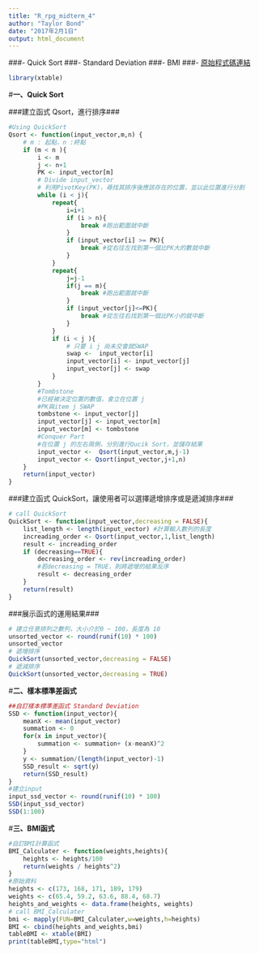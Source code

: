 ```yaml
---
title: "R_rpg_midterm_4"
author: "Taylor Bond"
date: "2017年2月1日"
output: html_document
---
```

###- Quick Sort
###- Standard Deviation
###- BMI
###- [原始程式碼連結](https://github.com/lotusdiamond0806/R_prg_Midterm_4/blob/master/R__rpg_midterm_4.R)

```r
library(xtable)
```
#**一、Quick Sort**

###建立函式 Qsort，進行排序###
```r
#Using QuickSort
Qsort <- function(input_vector,m,n) {
    # m : 起點，n :終點
    if (m < n ){
        i <- m
        j <- n+1
        PK <- input_vector[m]
        # Divide input_vector
        # 利用PivotKey(PK)，尋找其排序後應該存在的位置，並以此位置進行分割
        while (i < j){
            repeat{
                i=i+1
                if (i > n){
                    break #跑出範圍就中斷
                }
                if (input_vector[i] >= PK){
                    break #從右往左找到第一個比PK大的數就中斷
                }
            }
            repeat{
                j=j-1
                if(j == m){
                    break #跑出範圍就中斷
                }
                if (input_vector[j]<=PK){
                    break #從左往右找到第一個比PK小的就中斷
                }
            }
            if (i < j ){
                # 只要 i j 尚未交會就SWAP
                swap <-  input_vector[i]
                input_vector[i] <- input_vector[j]
                input_vector[j] <- swap
            }
        }
        #Tombstone
        #已經被決定位置的數值，會立在位置 j
        #PK與item j SWAP
        tombstone <- input_vector[j]
        input_vector[j] <- input_vector[m]
        input_vector[m] <- tombstone
        #Conquer Part
        #在位置 j 的左右兩側，分別進行Qucik Sort，並儲存結果
        input_vector <-  Qsort(input_vector,m,j-1)
        input_vector <- Qsort(input_vector,j+1,n)
    }
    return(input_vector)
}
```

###建立函式 QuickSort，讓使用者可以選擇遞增排序或是遞減排序###
```r
# call QuickSort
QuickSort <- function(input_vector,decreasing = FALSE){
    list_length <- length(input_vector) #計算輸入數列的長度
    increading_order <- Qsort(input_vector,1,list_length)
    result <- increading_order
    if (decreasing==TRUE){
        decreasing_order <- rev(increading_order)
        #若decreasing = TRUE，則將遞增的結果反序
        result <- decreasing_order
    }
    return(result)
}
```

###展示函式的運用結果###
```r
# 建立任意排列之數列，大小介於0 ~ 100，長度為 10
unsorted_vector <- round(runif(10) * 100)
unsorted_vector
# 遞增排序
QuickSort(unsorted_vector,decreasing = FALSE)
# 遞減排序
QuickSort(unsorted_vector,decreasing = TRUE)
```

#**二、樣本標準差函式**
```r
##自訂樣本標準差函式 Standard Deviation 
SSD <- function(input_vector){
    meanX <- mean(input_vector)
    summation <- 0
    for(x in input_vector){
        summation <- summation+ (x-meanX)^2
    }
    y <- summation/(length(input_vector)-1)
    SSD_result <- sqrt(y)
    return(SSD_result)
}
#建立input
input_ssd_vector <- round(runif(10) * 100) 
SSD(input_ssd_vector)
SSD(1:100)
```

#**三、BMI函式**

```r
#自訂BMI計算函式
BMI_Calculater <- function(weights,heights){
    heights <- heights/100
    return(weights / heights^2)
}
#原始資料
heights <- c(173, 168, 171, 189, 179)
weights <- c(65.4, 59.2, 63.6, 88.4, 68.7)
heights_and_weights <- data.frame(heights, weights)
# call BMI_Calculater
bmi <- mapply(FUN=BMI_Calculater,w=weights,h=heights)
BMI <- cbind(heights_and_weights,bmi)
tableBMI <- xtable(BMI)
print(tableBMI,type="html")
```







